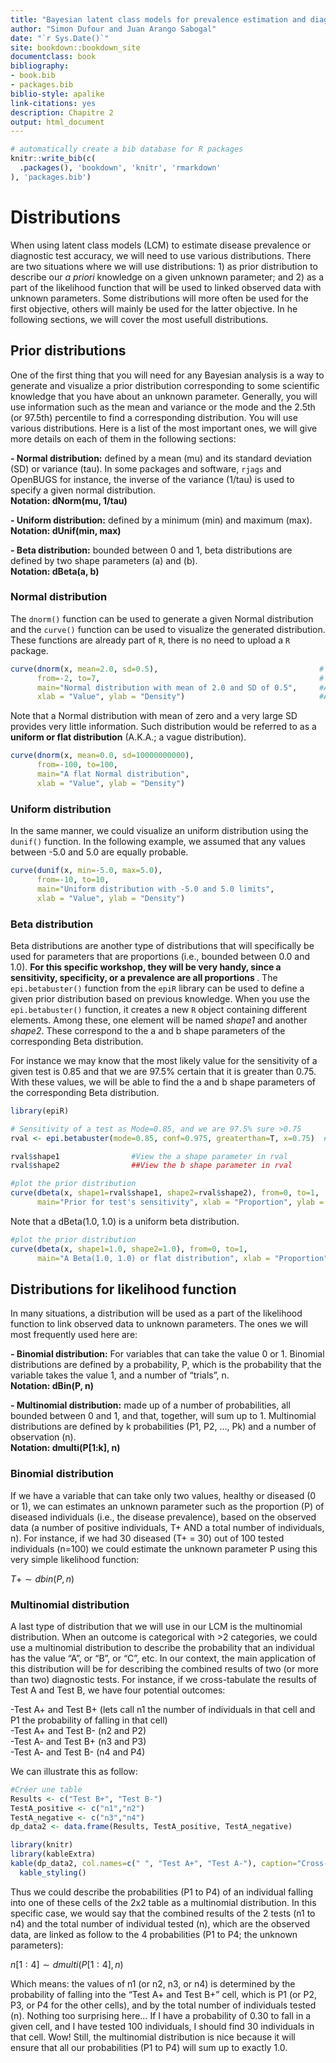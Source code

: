 ```yaml
---
title: "Bayesian latent class models for prevalence estimation and diagnostic test evaluation"
author: "Simon Dufour and Juan Arango Sabogal"
date: "`r Sys.Date()`"
site: bookdown::bookdown_site
documentclass: book
bibliography:
- book.bib
- packages.bib
biblio-style: apalike
link-citations: yes
description: Chapitre 2
output: html_document
---
```


```r
# automatically create a bib database for R packages
knitr::write_bib(c(
  .packages(), 'bookdown', 'knitr', 'rmarkdown'
), 'packages.bib')
```


# Distributions  
When using latent class models (LCM) to estimate disease prevalence or diagnostic test accuracy, we will need to use various distributions. There are two situations where we will use distributions: 1) as prior distribution to describe our <i>a priori</i> knowledge on a given unknown parameter; and 2) as a part of the likelihood function that will be used to linked observed data with unknown parameters. Some distributions will more often be used for the first objective, others will mainly be used for the latter objective. In he following sections, we will cover the most usefull distributions.

## Prior distributions
One of the first thing that you will need for any Bayesian analysis is a way to generate and visualize a prior distribution corresponding to some scientific knowledge that you have about an unknown parameter. Generally, you will use information such as the mean and variance or the mode and the 2.5th (or 97.5th) percentile to find a corresponding distribution. You will use various distributions. Here is a list of the most important ones, we will give more details on each of them in the following sections:  
  
**- Normal distribution:** defined by a mean (mu) and its standard deviation (SD) or variance (tau). In some packages and software, `rjags` and OpenBUGS for instance, the inverse of the variance (1/tau) is used to specify a given normal distribution.   
**Notation: dNorm(mu, 1/tau)**  
  
**- Uniform distribution:** defined by a minimum (min) and maximum (max).  
**Notation: dUnif(min, max)**     
  
**- Beta distribution:** bounded between 0 and 1, beta distributions are defined by two shape parameters (a) and (b).  
**Notation: dBeta(a, b)**    
  

### Normal distribution
The `dnorm()` function can be used to generate a given Normal distribution and the `curve()` function can be used to visualize the generated distribution. These functions are already part of `R`, there is no need to upload a `R` package.  

```r
curve(dnorm(x, mean=2.0, sd=0.5),                                    # I indicate mean and SD of the distribution
      from=-2, to=7,                                                 # I indicate limits for the plot
      main="Normal distribution with mean of 2.0 and SD of 0.5",     #Adding a title
      xlab = "Value", ylab = "Density")                              #Adding titles for axes

```
Note that a Normal distribution with mean of zero and a very large SD provides very little information. Such distribution would be referred to as a **uniform or flat distribution** (A.K.A.; a vague distribution).
```r
curve(dnorm(x, mean=0.0, sd=10000000000),                                    
      from=-100, to=100,                                                 
      main="A flat Normal distribution",     
      xlab = "Value", ylab = "Density")                              

```
  
### Uniform distribution
In the same manner, we could visualize an uniform distribution using the `dunif()` function. In the following example, we assumed that any values between -5.0 and 5.0 are equally probable.
```r
curve(dunif(x, min=-5.0, max=5.0),                                    
      from=-10, to=10,                                                 
      main="Uniform distribution with -5.0 and 5.0 limits",    
      xlab = "Value", ylab = "Density")                              


```
  
### Beta distribution
Beta distributions are another type of distributions that will specifically be used for parameters that are proportions (i.e., bounded between 0.0 and 1.0). <b>For this specific workshop, they will be very handy, since a sensitivity, specificity, or a prevalence are all proportions </b>. The `epi.betabuster()` function from the `epiR` library can be used to define a given prior distribution based on previous knowledge. When you use the `epi.betabuster()` function, it creates a new `R` object containing different elements. Among these, one element will be named *shape1* and another *shape2*. These correspond to the a and b shape parameters of the corresponding Beta distribution.   
  
For instance we may know that the most likely value for the sensitivity of a given test is 0.85 and that we are 97.5% certain that it is greater than 0.75. With these values, we will be able to find the a and b shape parameters of the corresponding Beta distribution.
```r
library(epiR) 

# Sensitivity of a test as Mode=0.85, and we are 97.5% sure >0.75 
rval <- epi.betabuster(mode=0.85, conf=0.975, greaterthan=T, x=0.75)  # I create a new object named rval

rval$shape1                #View the a shape parameter in rval
rval$shape2                ##View the b shape parameter in rval  

#plot the prior distribution
curve(dbeta(x, shape1=rval$shape1, shape2=rval$shape2), from=0, to=1, 
      main="Prior for test's sensitivity", xlab = "Proportion", ylab = "Density")
```
  
Note that a dBeta(1.0, 1.0) is a uniform beta distribution.
```r
#plot the prior distribution
curve(dbeta(x, shape1=1.0, shape2=1.0), from=0, to=1, 
      main="A Beta(1.0, 1.0) or flat distribution", xlab = "Proportion", ylab = "Density")
```
  
## Distributions for likelihood function  
In many situations, a distribution will be used as a part of the likelihood function to link observed data to unknown parameters. The ones we will most frequently used here are:
  
**- Binomial distribution:** For variables that can take the value 0 or 1. Binomial distributions are defined by a probability, P, which is the probability that the variable takes the value 1, and a number of "trials", n.   
**Notation: dBin(P, n)**   
  
**- Multinomial distribution:** made up of a number of probabilities, all bounded between 0 and 1, and that, together, will sum up to 1. Multinomial distributions are defined by k probabilities (P1, P2, ..., Pk) and a number of observation (n).  
**Notation: dmulti(P[1:k], n)**     
    
### Binomial distribution  
If we have a variable that can take only two values, healthy or diseased (0 or 1), we can estimates an unknown parameter such as the proportion (P) of diseased individuals (i.e., the disease prevalence), based on the observed data (a number of positive individuals, T+ AND a total number of individuals, n). For instance, if we had 30 diseased (T+ = 30) out of 100 tested individuals (n=100) we could estimate the unknown parameter P using this very simple likelihood function:  
  
$T+ \sim dbin(P, n)$
    
### Multinomial distribution
A last type of distribution that we will use in our LCM is the multinomial distribution. When an outcome is categorical with >2 categories, we could use a multinomial distribution to describe the probability that an individual has the value "A", or "B", or "C", etc. In our context, the main application of this distribution will be for describing the combined results of two (or more than two) diagnostic tests. For instance, if we cross-tabulate the results of Test A and Test B, we have four potential outcomes:  
  
-Test A+ and Test B+ (lets call n1 the number of individuals in that cell and P1 the probability of falling in that cell)  
-Test A+ and Test B- (n2 and P2)  
-Test A- and Test B+ (n3 and P3)  
-Test A- and Test B- (n4 and P4) 
  
We can illustrate this as follow:  
  
```r
#Créer une table
Results <- c("Test B+", "Test B-")
TestA_positive <- c("n1","n2")
TestA_negative <- c("n3","n4")
dp_data2 <- data.frame(Results, TestA_positive, TestA_negative)
```
```r
library(knitr)
library(kableExtra)
kable(dp_data2, col.names=c(" ", "Test A+", "Test A-"), caption="Cross-classified results from two diagnostic tests")%>%
  kable_styling()
```
  
Thus we could describe the probabilities (P1 to P4) of an individual falling into one of these cells of the 2x2 table as a multinomial distribution. In this specific case, we would say that the combined results of the 2 tests (n1 to n4) and the total number of individual tested (n), which are the observed data, are linked as follow to the 4 probabilities (P1 to P4; the unknown parameters):   
  
$n[1:4] \sim dmulti(P[1:4], n)$  
  
Which means: the values of n1 (or n2, n3, or n4) is determined by the probability of falling into the "Test A+ and Test B+" cell, which is P1 (or P2, P3, or P4 for the other cells), and by the total number of individuals tested (n). Nothing too surprising here... If I have a probability of 0.30 to fall in a given cell, and I have tested 100 individuals, I should find 30 individuals in that cell. Wow! Still, the multinomial distribution is nice because it will ensure that all our probabilities (P1 to P4) will sum up to exactly 1.0.    
  
